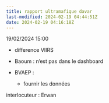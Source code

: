 ```yaml
---
title: rapport ultramafique davar
last-modified: 2024-02-19 04:44:51Z
date: 2024-02-19 04:16:18Z
---
```


19/02/2024 15:00

-  difference VIIRS

- Baoum : n'est pas dans le dashboard

- BVAEP :
    - fournir les données  

interlocuteur : Erwan 
